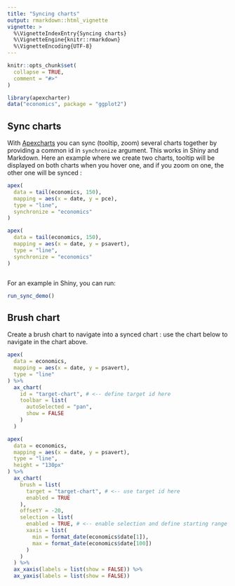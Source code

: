 ```yaml
---
title: "Syncing charts"
output: rmarkdown::html_vignette
vignette: >
  %\VignetteIndexEntry{Syncing charts}
  %\VignetteEngine{knitr::rmarkdown}
  %\VignetteEncoding{UTF-8}
---
```


```r
knitr::opts_chunk$set(
  collapse = TRUE,
  comment = "#>"
)
```

```r
library(apexcharter)
data("economics", package = "ggplot2")
```


## Sync charts

With [Apexcharts](https://apexcharts.com) you can sync (tooltip, zoom) several charts together by providing a common id in `synchronize` argument. This works in Shiny and Markdown. Here an example where we create two charts, tooltip will be displayed on both charts when you hover one, and if you zoom on one, the other one will be synced :

```r
apex(
  data = tail(economics, 150), 
  mapping = aes(x = date, y = pce),
  type = "line", 
  synchronize = "economics"
)

apex(
  data = tail(economics, 150), 
  mapping = aes(x = date, y = psavert),
  type = "line", 
  synchronize = "economics"
)
```


```r

```


For an example in Shiny, you can run:

```r
run_sync_demo()
```




## Brush chart

Create a brush chart to navigate into a synced chart : use the chart below to navigate in the chart above.

```r
apex(
  data = economics, 
  mapping = aes(x = date, y = psavert),
  type = "line"
) %>% 
  ax_chart(
    id = "target-chart", # <-- define target id here
    toolbar = list(
      autoSelected = "pan",
      show = FALSE
    )
  )

apex(
  data = economics, 
  mapping = aes(x = date, y = psavert),
  type = "line", 
  height = "130px"
) %>% 
  ax_chart(
    brush = list(
      target = "target-chart", # <-- use target id here
      enabled = TRUE
    ),
    offsetY = -20,
    selection = list(
      enabled = TRUE, # <-- enable selection and define starting range
      xaxis = list(
        min = format_date(economics$date[1]),
        max = format_date(economics$date[100])
      )
    )
  ) %>% 
  ax_xaxis(labels = list(show = FALSE)) %>% 
  ax_yaxis(labels = list(show = FALSE))
```


```r

```